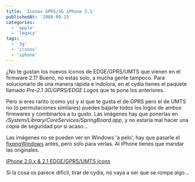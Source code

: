 ```yaml
---
title: 'Iconos GPRS/3G iPhone 2.1'
publishedAt: '2008-09-15'
categories:
  - 'apple'
  - 'legacy'
tags:
  - '3g'
  - 'iconos'
  - 'iphone'
---
```


¿No te gustan los nuevos iconos de EDGE/GPRS/UMTS que vienen en el firmware 2.1? Bueno, no estas solo, a mucha gente tampoco. Para solucionarlo de una manera rápida e indolora, en el cydia tienes el paquete llamado _Pre-2.1 3G/GPRS/EDGE Logos_ que te pone los anteriores.

Pero si eres rarito (como yo) y si que te gusta el de GPRS pero el de UMTS no (o permutaciones similares) puedes bajarte todos los logos de ambos firmwares y combinarlos a tu gusto. Las imágenes hay que ponerlas en _/System/Library/CoreServices/SpringBoard.app_, y no estaría mal hacer una copia de seguridad por si acaso...

Las imágenes no se pueden ver en Windows 'a pelo', hay que pasarle el [fixpngWindows](http://rapidshare.com/files/91316358/fixpngWindows.rar.html) antes, pero solo para verlas. Al iPhone tienes que mandar las originales.

[iPhone 2.0.x & 2.1 EDGE/GPRS/UMTS Icons](http://rick.jinlabs.com/stuff/iphone/iPhoneEDGE.GPRS.UMTS.icons.rar)

Si la cosa os parece difícil, tirar de cydia, no vaya a ser que se rompa algo...
